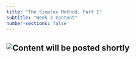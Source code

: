 ```yaml
---
title: "The Simplex Method, Part I"
subtitle: "Week 3 Content"
number-sections: false
---
```


## ![Content will be posted shortly](/images/UnderConstruction.png)
